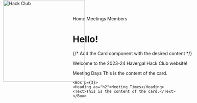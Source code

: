 
<Container>

<Flex as="nav">
  <a href="https://hackclub.com/"><img style="position: absolute; top: 0; left: 10px; border: 0; width: 256px; z-index: 999;" src="https://assets.hackclub.com/flag-orpheus-top.svg" alt="Hack Club"/></a>
  <NavLink href="#!" p={2}>
    Home
  </NavLink>
  <NavLink href="#!" p={2}>
    Meetings
  </NavLink>
  <NavLink href="#!" p={2}>
    Members
  </NavLink>
</Flex>

</Container>


<Container>

# Hello!

{/* Add the Card component with the desired content */}

Welcome to the 2023-24 Havergal Hack Club website!

<Card>
<Flex justifyContent="space-between">
    <Box p={3}>
    <Heading as="h2">Meeting Days</Heading>
    <Text>This is the content of the card.</Text>
    </Box>

    <Box p={3}>
    <Heading as="h2">Meeting Times</Heading>
    <Text>This is the content of the card.</Text>
    </Box>
</Flex>
</Card>

</Container>